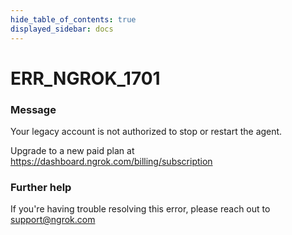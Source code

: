 ```yaml
---
hide_table_of_contents: true
displayed_sidebar: docs
---
```



# ERR_NGROK_1701

### Message

Your legacy account is not authorized to stop or restart the agent.

Upgrade to a new paid plan at https://dashboard.ngrok.com/billing/subscription

<ErrorDetails error="err_ngrok_1701" />

### Further help

If you're having trouble resolving this error, please reach out to [support@ngrok.com](mailto:support@ngrok.com?subject=Help%20with%20ERR_NGROK_1701)
